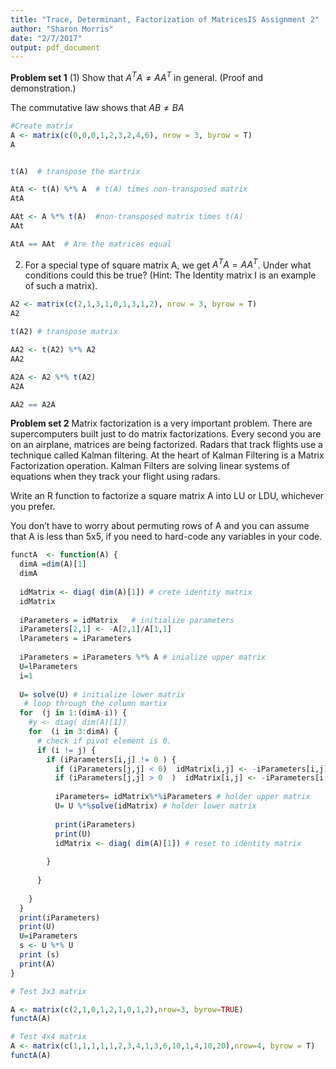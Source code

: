 ```yaml
---
title: "Trace, Determinant, Factorization of MatricesIS Assignment 2"
author: "Sharon Morris"
date: "2/7/2017"
output: pdf_document
---
```


**Problem set 1**
(1) Show that $A^T A \neq AA^T$ in general. (Proof and demonstration.)

The commutative law shows that $AB \neq BA$

```r
#Create matrix
A <- matrix(c(0,0,0,1,2,3,2,4,6), nrow = 3, byrow = T)
A


t(A)  # transpose the martrix

AtA <- t(A) %*% A  # t(A) times non-transposed matrix
AtA

AAt <- A %*% t(A)  #non-transposed matrix times t(A)
AAt

AtA == AAt  # Are the matrices equal
```


(2) For a special type of square matrix A, we get $A^TA = AA^T$. Under what conditions
could this be true? (Hint: The Identity matrix I is an example of such a matrix).

```r
A2 <- matrix(c(2,1,3,1,0,1,3,1,2), nrow = 3, byrow = T)
A2

t(A2) # transpose matrix

AA2 <- t(A2) %*% A2
AA2

A2A <- A2 %*% t(A2)
A2A

AA2 == A2A
```


**Problem set 2**
Matrix factorization is a very important problem. There are supercomputers built just to do matrix factorizations. Every second you are on an airplane, matrices are being factorized. Radars that track flights use a technique called Kalman filtering. At the heart of Kalman Filtering is a Matrix Factorization operation. Kalman Filters are solving linear systems of equations when they track your flight using radars.

Write an R function to factorize a square matrix A into LU or LDU, whichever you prefer.

You don’t have to worry about permuting rows of A and you can assume that A is less than 5x5, if you need to hard-code any variables in your code. 

```r
functA  <- function(A) {
  dimA =dim(A)[1]
  dimA
  
  idMatrix <- diag( dim(A)[1]) # crete identity matrix
  idMatrix
 
  iParameters = idMatrix   # initialize parameters
  iParameters[2,1] <- -A[2,1]/A[1,1]
  lParameters = iParameters
  
  iParameters = iParameters %*% A # inialize upper matrix
  U=lParameters
  i=1
  
  U= solve(U) # initialize lower matrix
   # loop through the column martix 
  for  (j in 1:(dimA-i)) {
    #y <- diag( dim(A)[1])
    for  (i in 3:dimA) {
      # check if pivot element is 0. 
      if (i != j) {
        if (iParameters[i,j] != 0 ) {  
          if (iParameters[j,j] < 0)  idMatrix[i,j] <- -iParameters[i,j] /     iParameters[j,j]     
          if (iParameters[j,j] > 0  )  idMatrix[i,j] <- -iParameters[i,j]/ iParameters[j,j]
          
          iParameters= idMatrix%*%iParameters # holder upper matrix
          U= U %*%solve(idMatrix) # holder lower matrix
          
          print(iParameters)
          print(U)
          idMatrix <- diag( dim(A)[1]) # reset to identity matrix
          
        }
        
      }
      
    }
  } 
  print(iParameters)
  print(U)
  U=iParameters
  s <- U %*% U
  print (s) 
  print(A)
}
```

```r
# Test 3x3 matrix

A <- matrix(c(2,1,0,1,2,1,0,1,2),nrow=3, byrow=TRUE)
functA(A)

# Test 4x4 matrix
A <- matrix(c(1,1,1,1,1,2,3,4,1,3,6,10,1,4,10,20),nrow=4, byrow = T)
functA(A)
```

